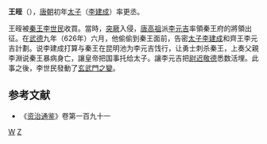 '''王晊'''（{{bd|?||?||}}），[[唐朝|唐朝]]初年[[太子|太子]]（[[李建成|李建成]]）率更丞。

王晊被[[秦王|秦王]][[李世民|李世民]]收買。當時，[[突厥|突厥]]入侵，[[唐高祖|唐高祖]]派[[李元吉|李元吉]]率領秦王府的將領出征。在[[武德|武德]]九年（626年）六月，他偷偷到秦王面前，告密[[太子|太子]][[李建成|李建成]]和齊王李元吉計劃。说李建成打算与秦王在昆明池为李元吉饯行，让勇士刺杀秦王，上奏父親李淵说秦王暴病身亡，讓皇帝把国事托给太子。讓李元吉把[[尉迟敬德|尉迟敬德]]悉数活埋。此事之後，李世民發動了[[玄武門之變|玄武門之變]]。
==参考文献==
*《[[资治通鉴|资治通鉴]]》卷第一百九十一
[[Category:唐朝政治人物|W]]
[[Category:王姓|Z]]